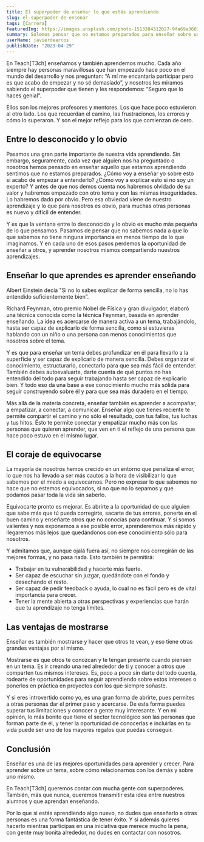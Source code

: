 ```yaml
---
title: El superpoder de enseñar lo que estás aprendiendo
slug: el-superpoder-de-ensenar
tags: [Carrera]
featuredImg: https://images.unsplash.com/photo-1513384312027-9fa69a360337?ixlib=rb-4.0.3&ixid=MnwxMjA3fDB8MHxwaG90by1wYWdlfHx8fGVufDB8fHx8&auto=format&fit=crop&w=2071&q=80
summary: Solemos pensar que no estamos preparados para enseñar sobre un tema, pero aquí quiero hablaros del superpoder de enseñar aquello que estás aprendiendo.
userName: javierdearcos
publishDate: "2023-04-29"
---
```


En Teach[T3ch] enseñamos y también aprendemos mucho. Cada año siempre hay personas maravillosas que han empezado hace poco en el mundo del desarrollo y nos preguntan: “A mí me encantaría participar pero es que acabo de empezar y no sé demasiado”, y nosotros les miramos sabiendo el superpoder que tienen y les respondemos: “Seguro que lo haces genial”.

Ellos son los mejores profesores y mentores. Los que hace poco estuvieron al otro lado. Los que recuerdan el camino, las frustraciones, los errores y cómo lo superaron. Y son el mejor reflejo para los que comienzan de cero.

## Entre lo desconocido y lo obvio

Pasamos una gran parte importante de nuestra vida aprendiendo. Sin embargo, seguramente, cada vez que alguien nos ha preguntado o nosotros hemos pensado en enseñar aquello que estamos aprendiendo sentimos que no estamos preparados. ¿Cómo voy a enseñar yo sobre esto si acabo de empezar a entenderlo? ¿Cómo voy a explicar esto si no soy un experto? Y antes de que nos demos cuenta nos habremos olvidado de su valor y habremos empezado con otro tema y con las mismas inseguridades. Lo habremos dado por obvio. Pero esa obviedad viene de nuestro aprendizaje y lo que para nosotros es obvio, para muchas otras personas es nuevo y difícil de entender.

Y es que la ventana entre lo desconocido y lo obvio es mucho más pequeña de lo que pensamos. Pasamos de pensar que no sabemos nada a que lo que sabemos no tiene ninguna importancia en menos tiempo de lo que imaginamos. Y en cada uno de esos pasos perdemos la oportunidad de enseñar a otros, y aprender nosotros mismos compartiendo nuestros aprendizajes.

## Enseñar lo que aprendes es aprender enseñando

Albert Einstein decía "Si no lo sabes explicar de forma sencilla, no lo has entendido suficientemente bien”.

Richard Feynman, otro premio Nobel de Física y gran divulgador, elaboró una técnica conocida como la técnica Feynman, basada en aprender enseñando. La idea es acercarse de manera activa a un tema, trabajándolo, hasta ser capaz de explicarlo de forma sencilla, como si estuvieras hablando con un niño o una persona con menos conocimientos que nosotros sobre el tema.

Y es que para enseñar un tema debes profundizar en él para llevarlo a la superficie y ser capaz de explicarlo de manera sencilla. Debes organizar el conocimiento, estructurarlo, conectarlo para que sea más fácil de entender. También debes autoevaluarte, darte cuenta de qué puntos no has entendido del todo para seguir trabajando hasta ser capaz de explicarlo bien. Y todo eso da una base a ese conocimiento mucho más sólida para seguir construyendo sobre él y para que sea más duradero en el tiempo.

Más allá de la materia concreta, enseñar también es aprender a acompañar, a empatizar, a conectar, a comunicar. Enseñar algo que tienes reciente te permite compartir el camino y no sólo el resultado, con tus fallos, tus luchas y tus hitos. Ésto te permite conectar y empatizar mucho más con las personas que quieren aprender, que ven en ti el reflejo de una persona que hace poco estuvo en el mismo lugar.

## El coraje de equivocarse

La mayoría de nosotros hemos crecido en un entorno que penaliza el error, lo que nos ha llevado a ser más cautos a la hora de visibilizar lo que sabemos por el miedo a equivocarnos. Pero no expresar lo que sabemos no hace que no estemos equivocados, si no que no lo sepamos y que podamos pasar toda la vida sin saberlo.

Equivocarte pronto es mejorar. Es abrirte a la oportunidad de que alguien que sabe más que tú pueda corregirte, sacarte de tus errores, ponerte en el buen camino y enseñarte otros que no conocías para continuar. Y si somos valientes y nos exponemos a ese posible error, aprenderemos más rápido y llegaremos más lejos que quedándonos con ese conocimiento sólo para nosotros.

Y admitamos que, aunque ojalá fuera así, no siempre nos corregirán de las mejores formas, y no pasa nada. Esto también te permitirá:

- Trabajar en tu vulnerabilidad y hacerte más fuerte.
- Ser capaz de escuchar sin juzgar, quedándote con el fondo y desechando el resto.
- Ser capaz de pedir feedback o ayuda, lo cual no es fácil pero es de vital importancia para crecer.
- Tener la mente abierta a otras perspectivas y experiencias que harán que tu aprendizaje no tenga límites.

## Las ventajas de mostrarse

Enseñar es también mostrarse y hacer que otros te vean, y eso tiene otras grandes ventajas por sí mismo.

Mostrarse es que otros te conozcan y te tengan presente cuando piensen en un tema. Es ir creando una red alrededor de ti y conocer a otros que comparten tus mismos intereses. Es, poco a poco sin darte del todo cuenta, rodearte de oportunidades para seguir aprendiendo sobre estos intereses o ponerlos en práctica en proyectos con los que siempre soñaste.

Y si eres introvertido como yo, es una gran forma de abrirte, pues permites a otras personas dar el primer paso y acercarse. De esta forma puedes superar tus limitaciones y conocer a gente muy interesante. Y en mi opinión, lo más bonito que tiene el sector tecnológico son las personas que forman parte de él, y tener la oportunidad de conocerlas e incluirlas en tu vida puede ser uno de los mayores regalos que puedas conseguir.

## Conclusión

Enseñar es una de las mejores oportunidades para aprender y crecer. Para aprender sobre un tema, sobre cómo relacionarnos con los demás y sobre uno mismo.

En Teach[T3ch] queremos contar con mucha gente con superpoderes. También, más que nunca, queremos transmitir esta idea entre nuestros alumnos y que aprendan enseñando.

Por lo que si estás aprendiendo algo nuevo, no dudes que enseñarlo a otras personas es una forma fantástica de tener éxito. Y si además quieres hacerlo mientras participas en una iniciativa que merece mucho la pena, con gente muy bonita alrededor, no dudes en contactar con nosotros.
